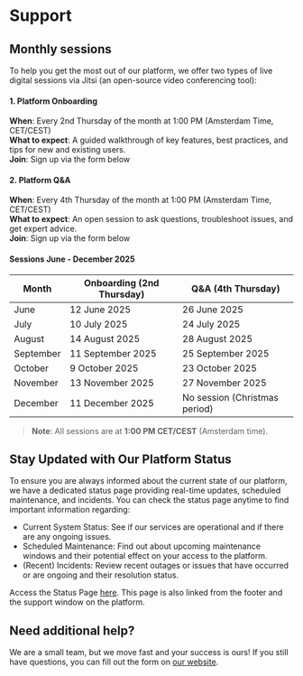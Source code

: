 
# Support

## Monthly sessions

To help you get the most out of our platform, we offer two types of live digital sessions via Jitsi (an open-source video conferencing tool):

#### 1. Platform Onboarding

**When**: Every 2nd Thursday of the month at 1:00 PM (Amsterdam Time, CET/CEST)\
**What to expect**: A guided walkthrough of key features, best practices, and tips for new and existing users.\
**Join**: Sign up via the form below

#### 2. Platform Q&A

**When**: Every 4th Thursday of the month at 1:00 PM (Amsterdam Time, CET/CEST)\
**What to expect**: An open session to ask questions, troubleshoot issues, and get expert advice.\
**Join**: Sign up via the form below

#### Sessions June - December 2025
| Month | Onboarding (2nd Thursday) | Q&A (4th Thursday) |
|-------|----------------------------|-------------------|
| June | 12 June 2025 | 26 June 2025 |
| July | 10 July 2025 | 24 July 2025 |
| August | 14 August 2025 | 28 August 2025 |
| September | 11 September 2025 | 25 September 2025 |
| October | 9 October 2025 | 23 October 2025 |
| November | 13 November 2025 | 27 November 2025 |
| December | 11 December 2025 | No session (Christmas period) |


> **Note**: All sessions are at **1:00 PM CET/CEST** (Amsterdam time).

<MonthlySessionForm />

## Stay Updated with Our Platform Status

To ensure you are always informed about the current state of our platform, we have a dedicated status page providing real-time updates, scheduled maintenance, and incidents.
You can check the status page anytime to find important information regarding:

- Current System Status: See if our services are operational and if there are any ongoing issues.
- Scheduled Maintenance: Find out about upcoming maintenance windows and their potential effect on your access to the platform.
- (Recent) Incidents: Review recent outages or issues that have occurred or are ongoing and their resolution status.

Access the Status Page [here](https://welcome.alkem.io/status/). This page is also linked from the footer and the support window on the platform.

## Need additional help?

We are a small team, but we move fast and your success is ours! 
If you still have questions, you can fill out the form on [our website](https://welcome.alkem.io/contact).